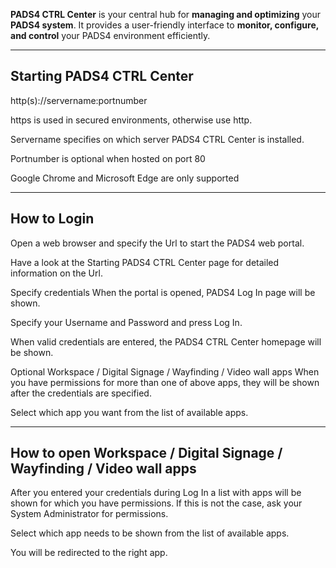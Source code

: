 **PADS4 CTRL Center** is your central hub for **managing and optimizing** your **PADS4 system**. It provides a user-friendly interface to **monitor, configure, and control** your PADS4 environment efficiently.  

---

## **Starting PADS4 CTRL Center**  

http(s)://servername:portnumber

 

https is used in secured environments, otherwise use http.

Servername specifies on which server PADS4 CTRL Center is installed.

Portnumber is optional when hosted on port 80


<Warning>Google Chrome and Microsoft Edge are only supported</Warning>

---

## **How to Login**  

Open a web browser and specify the Url to start the PADS4 web portal.

Have a look at the Starting PADS4 CTRL Center page for detailed information on the Url.

 

Specify credentials
When the portal is opened, PADS4 Log In page will be shown.

Specify your Username and Password and press Log In.

When valid credentials are entered, the PADS4 CTRL Center homepage will be shown.

 

Optional Workspace / Digital Signage / Wayfinding / Video wall apps
When you have permissions for more than one of above apps, they will be shown after the credentials are specified.

Select which app you want from the list of available apps.

---

## **How to open Workspace / Digital Signage / Wayfinding / Video wall apps**  

After you entered your credentials during Log In a list with apps will be shown for which you have permissions.
If this is not the case, ask your System Administrator for permissions.

Select which app needs to be shown from the list of available apps.

You will be redirected to the right app.